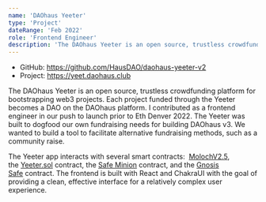 ```yaml
---
name: 'DAOhaus Yeeter'
type: 'Project'
dateRange: 'Feb 2022'
role: 'Frontend Engineer'
description: 'The DAOhaus Yeeter is an open source, trustless crowdfunding platform for bootstrapping web3 projects.'
---
```


- GitHub: https://github.com/HausDAO/daohaus-yeeter-v2
- Project: https://yeet.daohaus.club

The DAOhaus Yeeter is an open source, trustless crowdfunding platform for bootstrapping web3 projects. Each project funded through the Yeeter becomes a DAO on the DAOhaus platform. I contributed as a frontend engineer in our push to launch prior to Eth Denver 2022. The Yeeter was built to dogfood our own fundraising needs for building DAOhaus v3. We wanted to build a tool to facilitate alternative fundraising methods, such as a community raise.

The Yeeter app interacts with several smart contracts:  [MolochV2.5](https://github.com/HausDAO/Moloch2.5/blob/main/contracts/MolochSummoner.sol), the [Yeeter.sol](https://github.com/HausDAO/Moloch2.5/blob/main/contracts/Yeeter.sol) contract, the [Safe Minion](https://github.com/HausDAO/MinionSummonerV2) contract, and the [Gnosis Safe](https://github.com/gnosis/safe-contracts) contract. The frontend is built with React and ChakraUI with the goal of providing a clean, effective interface for a relatively complex user experience.
